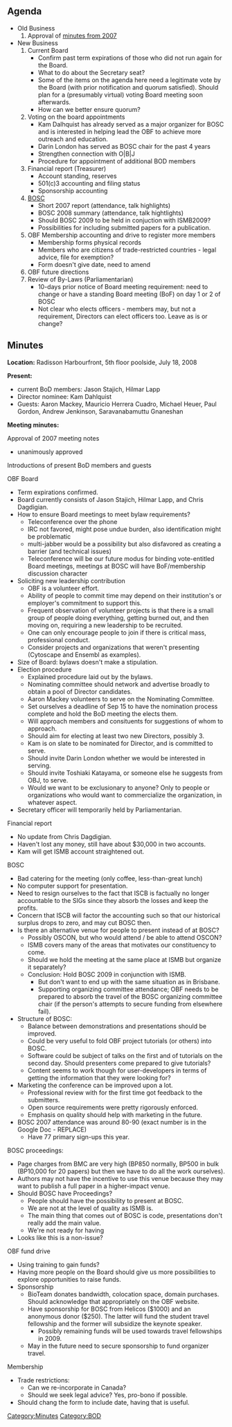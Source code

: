 == Agenda ==
* Old Business
*# Approval of [[Minutes:2007_BOSC_Meeting|minutes from 2007]]
* New Business
*# Current Board
*#* Confirm past term expirations of those who did not run again for the Board.
*#* What to do about the Secretary seat?
*#* Some of the items on the agenda here need a legitimate vote by the Board (with prior notification and quorum satisfied). Should plan for a (presumably virtual) voting Board meeting soon afterwards. 
*#* How can we better ensure quorum?
*# Voting on the board appointments
*#* Kam Dalhquist has already served as a major organizer for BOSC and is interested in helping lead the OBF to achieve more outreach and education.
*#* Darin London has served as BOSC chair for the past 4 years
*#* Strengthen connection with O|B|J
*#* Procedure for appointment of additional BOD members
*# Financial report (Treasurer)
*#* Account standing, reserves
*#* 501(c)3 accounting and filing status
*#* Sponsorship accounting
*# [[BOSC]]
*#* Short 2007 report (attendance, talk highlights)
*#* BOSC 2008 summary (attendance, talk hightlights)
*#* Should BOSC 2009 to be held in conjuction with ISMB2009?
*#* Possibilities for including submitted papers for a publication.
*# OBF Membership accounting and drive to register more members
*#* Membership forms physical records
*#* Members who are citizens of trade-restricted countries - legal advice, file for exemption?
*#* Form doesn't give date, need to amend
*# OBF future directions
*# Review of By-Laws (Parliamentarian)
*#* 10-days prior notice of Board meeting requirement: need to change or have a standing Board meeting (BoF) on day 1 or 2 of BOSC
*#* Not clear who elects officers - members may, but not a requirement, Directors can elect officers too. Leave as is or change?

== Minutes ==

'''Location:''' Radisson Harbourfront, 5th floor poolside, July 18, 2008

'''Present:''' 
* current BoD members: Jason Stajich, Hilmar Lapp
* Director nominee: Kam Dahlquist
* Guests: Aaron Mackey, Mauricio Herrera Cuadro, Michael Heuer, Paul Gordon, Andrew Jenkinson, Saravanabamuttu Gnaneshan 

'''Meeting minutes:'''

Approval of 2007 meeting notes
* unanimously approved

Introductions of present BoD members and guests

OBF Board
* Term expirations confirmed.
* Board currently consists of Jason Stajich, Hilmar Lapp, and Chris Dagdigian.
* How to ensure Board meetings to meet bylaw requirements?
** Teleconference over the phone
** IRC not favored, might pose undue burden, also identification might be problematic
** multi-jabber would be a possibility but also disfavored as creating a barrier (and technical issues)
** Teleconference will be our future modus for binding vote-entitled Board meetings, meetings at BOSC will have BoF/membership discussion character
* Soliciting new leadership contribution
** OBF is a volunteer effort.
** Ability of people to commit time may depend on their institution's or employer's commitment to support this.
** Frequent observation of volunteer projects is that there is a small group of people doing everything, getting burned out, and then moving on, requiring a new leadership to be recruited.
** One can only encourage people to join if there is critical mass, professional conduct.
** Consider projects and organizations that weren't presenting (Cytoscape and Ensembl as examples).
* Size of Board: bylaws doesn't make a stipulation.
* Election procedure
** Explained procedure laid out by the bylaws.
** Nominating committee should network and advertise broadly to obtain a pool of Director candidates.
** Aaron Mackey volunteers to serve on the Nominating Committee.
** Set ourselves a deadline of Sep 15 to have the nomination process complete and hold the BoD meeting the elects them.
** Will approach members and consituents for suggestions of whom to approach.
** Should aim for electing at least two new Directors, possibly 3.
** Kam is on slate to be nominated for Director, and is committed to serve.
** Should invite Darin London whether we would be interested in serving.
** Should invite Toshiaki Katayama, or someone else he suggests from OBJ, to serve.
** Would we want to be exclusionary to anyone? Only to people or organizations who would want to commercialize the organization, in whatever aspect.
* Secretary officer will temporarily held by Parliamentarian.

Financial report
* No update from Chris Dagdigian.
* Haven't lost any money, still have about $30,000 in two accounts.
* Kam will get ISMB account straightened out.

BOSC
* Bad catering for the meeting (only coffee, less-than-great lunch)
* No computer support for presentation.
* Need to resign ourselves to the fact that ISCB is factually no longer accountable to the SIGs since they absorb the losses and keep the profits.
* Concern that ISCB will factor the accounting such so that our historical surplus drops to zero, and may cut BOSC then.
* Is there an alternative venue for people to present instead of at BOSC?
** Possibly OSCON, but who would attend / be able to attend OSCON?
** ISMB covers many of the areas that motivates our constituency to come.
** Should we hold the meeting at the same place at ISMB but organize it separately?
** Conclusion: Hold BOSC 2009 in conjunction with ISMB.
*** But don't want to end up with the same situation as in Brisbane.
*** Supporting organizing committee attendance; OBF needs to be prepared to absorb the travel of the BOSC organizing committee chair (if the person's attempts to secure funding from elsewhere fail).
* Structure of BOSC:
** Balance between demonstrations and presentations should be improved.
** Could be very useful to fold OBF project tutorials (or others) into BOSC.
** Software could be subject of talks on the first and of tutorials on the second day. Should presenters come prepared to give tutorials?
** Content seems to work though for user-developers in terms of getting the information that they were looking for?
* Marketing the conference can be improved upon a lot.
** Professional review with for the first time got feedback to the submitters.
** Open source requirements were pretty rigorously enforced.
** Emphasis on quality should help with marketing in the future.
* BOSC 2007 attendance was around 80-90 (exact number is in the Google Doc - REPLACE)
** Have 77 primary sign-ups this year.

BOSC proceedings:
* Page charges from BMC are very high (BP850 normally, BP500 in bulk (BP10,000 for 20 papers) but then we have to do all the work ourselves).
* Authors may not have the incentive to use this venue because they may want to publish a full paper in a higher-impact venue.
* Should BOSC have Proceedings?
** People should have the possibility to present at BOSC.
** We are not at the level of quality as ISMB is.
** The main thing that comes out of BOSC is code, presentations don't really add the main value.
** We're not ready for having 
* Looks like this is a non-issue?

OBF fund drive
* Using training to gain funds?
* Having more people on the Board should give us more possibilities to explore opportunities to raise funds.
* Sponsorship
** BioTeam donates bandwidth, colocation space, domain purchases. Should acknowledge that appropriately on the OBF website.
** Have sponsorship for BOSC from Helicos ($1000) and an anonymous donor ($250). The latter will fund the student travel fellowship and the former will subsidize the keynote speaker.
*** Possibly remaining funds will be used towards travel fellowships in 2009.
** May in the future need to secure sponsorship to fund organizer travel.

Membership
* Trade restrictions: 
** Can we re-incorporate in Canada?
** Should we seek legal advice? Yes, pro-bono if possible.
* Should chang the form to include date, having that is useful.

[[Category:Minutes]] [[Category:BOD]]